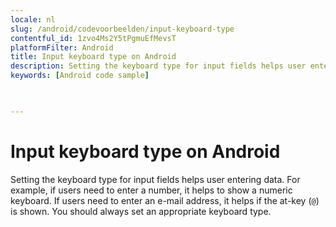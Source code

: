 ```yaml
---
locale: nl
slug: /android/codevoorbeelden/input-keyboard-type
contentful_id: 1zvo4Ms2Y5tPgmuEfMevsT
platformFilter: Android
title: Input keyboard type on Android
description: Setting the keyboard type for input fields helps user entering data.
keywords: [Android code sample]


	
---
```


# Input keyboard type on Android

Setting the keyboard type for input fields helps user entering data. For example, if users need to enter a number, it helps to show a numeric keyboard. If users need to enter an e-mail address, it helps if the at-key (`@`) is shown. You should always set an appropriate keyboard type.

<CodeSample id="input-keyboard-type" locale="nl" platform="android"/>